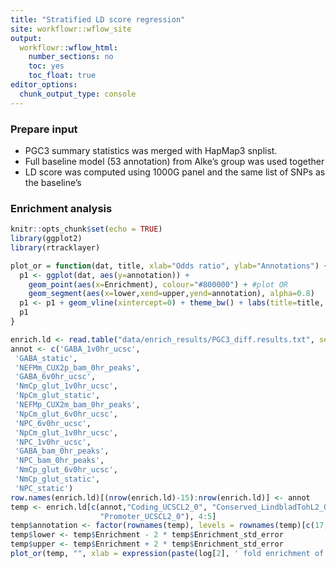```yaml
---
title: "Stratified LD score regression"
site: workflowr::wflow_site
output:
  workflowr::wflow_html:
    number_sections: no
    toc: yes
    toc_float: true
editor_options:
  chunk_output_type: console
---
```


### Prepare input
* PGC3 summary statistics was merged with HapMap3 snplist. 
* Full baseline model (53 annotation) from Alke's group was used together
* LD score was computed using 1000G panel and the same list of SNPs as the baseline's

### Enrichment analysis
```r
knitr::opts_chunk$set(echo = TRUE)
library(ggplot2)
library(rtracklayer)

plot_or = function(dat, title, xlab="Odds ratio", ylab="Annotations") {
  p1 <- ggplot(dat, aes(y=annotation)) + 
    geom_point(aes(x=Enrichment), colour="#800000") + #plot OR
    geom_segment(aes(x=lower,xend=upper,yend=annotation), alpha=0.8)
  p1 <- p1 + geom_vline(xintercept=0) + theme_bw() + labs(title=title, x=xlab, y=ylab)
  p1
}
```

```r
enrich.ld <- read.table("data/enrich_results/PGC3_diff.results.txt", sep="\t", header=T, row.names=1)
annot <- c('GABA_1v0hr_ucsc',
 'GABA_static',
 'NEFMm_CUX2p_bam_0hr_peaks',
 'GABA_6v0hr_ucsc',
 'NmCp_glut_1v0hr_ucsc',
 'NpCm_glut_static',
 'NEFMp_CUX2m_bam_0hr_peaks',
 'NpCm_glut_6v0hr_ucsc',
 'NPC_6v0hr_ucsc',
 'NpCm_glut_1v0hr_ucsc',
 'NPC_1v0hr_ucsc',
 'GABA_bam_0hr_peaks',
 'NPC_bam_0hr_peaks',
 'NmCp_glut_6v0hr_ucsc',
 'NmCp_glut_static',
 'NPC_static')
row.names(enrich.ld)[(nrow(enrich.ld)-15):nrow(enrich.ld)] <- annot
temp <- enrich.ld[c(annot,"Coding_UCSCL2_0", "Conserved_LindbladTohL2_0",
                    "Promoter_UCSCL2_0"), 4:5]
temp$annotation <- factor(rownames(temp), levels = rownames(temp)[c(17,18,19,15,6,16,2,3,7,13,12,14,5,8,10,9,11,4,1)])
temp$lower <- temp$Enrichment - 2 * temp$Enrichment_std_error
temp$upper <- temp$Enrichment + 2 * temp$Enrichment_std_error
plot_or(temp, "", xlab = expression(paste(log[2], ' fold enrichment of SZ variants')), ylab = "Functional annotations")
```






